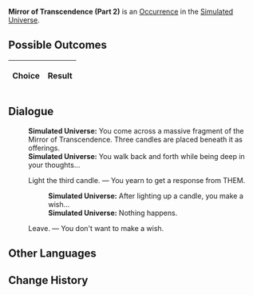{{Simulated Universe Event Infobox
|title         = Mirror of Transcendence (Part 2)
|image         = Random Event Normal.png
|type          =
|domains_su    = Occurrence
|domains_ext   = Occurrence
|domains_swarm = 
|domains_gng   = 
|requirements  =
|prev          = {{tx}}
|next          = {{tx}}
|indexRewards  =
|characters    = 
}}
'''Mirror of Transcendence (Part 2)''' is an [[Simulated Universe/Occurrence|Occurrence]] in the [[Simulated Universe]].

==Possible Outcomes==
{| class="article-table"
!Choice
!Result

|}

<!--
==Gameplay Notes==

-->
==Dialogue==
{{Dialogue Start}}
:'''Simulated Universe:''' You come across a massive fragment of the Mirror of Transcendence. Three candles are placed beneath it as offerings.
:'''Simulated Universe:''' You walk back and forth while being deep in your thoughts...
:{{DIcon|Star}} Light the third candle. &mdash; You yearn to get a response from THEM.
::'''Simulated Universe:''' After lighting up a candle, you make a wish...
::'''Simulated Universe:''' Nothing happens.
:{{DIcon|Star}} Leave. &mdash; You don't want to make a wish.
{{Dialogue End}}

==Other Languages==
{{Other Languages
|en   = Mirror of Transcendence (Part 2)
|zhs  = 超验之镜（其二）
|zht  = 超驗之鏡（其二）
|ja   = {{Rubi|超越|ちょうえつ}}の{{Rubi|鏡|かがみ}}（その2）
|ko   = 초월의 거울 (2)
|es   = Espejo de la Trascendencia (II)
|fr   = Miroir de la transcendance (partie&nbsp;2)
|ru   = Трансцендентальное зеркало II
|th   = กระจกแจ้งประจักษ์ 2
|vi   = Gương Siêu Việt 2
|de   = Spiegel der Transzendenz (Teil 2)
|id   = Cermin Transenden (2)
|pt   = Espelho da Transcendência (Parte 2)
}}

==Change History==
{{Change History|<!--unknown-->}}
